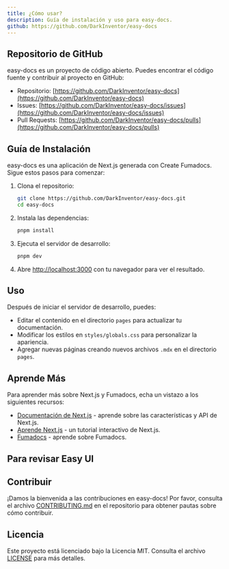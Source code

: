 ```yaml
---
title: ¿Cómo usar?
description: Guía de instalación y uso para easy-docs.
github: https://github.com/DarkInventor/easy-docs
---
```


## Repositorio de GitHub

easy-docs es un proyecto de código abierto. Puedes encontrar el código fuente y contribuir al proyecto en GitHub:

- Repositorio: [https://github.com/DarkInventor/easy-docs](https://github.com/DarkInventor/easy-docs)
- Issues: [https://github.com/DarkInventor/easy-docs/issues](https://github.com/DarkInventor/easy-docs/issues)
- Pull Requests: [https://github.com/DarkInventor/easy-docs/pulls](https://github.com/DarkInventor/easy-docs/pulls)

## Guía de Instalación

easy-docs es una aplicación de Next.js generada con Create Fumadocs. Sigue estos pasos para comenzar:

1. Clona el repositorio:

   ```bash
   git clone https://github.com/DarkInventor/easy-docs.git
   cd easy-docs
   ```

2. Instala las dependencias:

   ```bash
   pnpm install
   ```

3. Ejecuta el servidor de desarrollo:

   ```bash
   pnpm dev
   ```

4. Abre [http://localhost:3000](http://localhost:3000) con tu navegador para ver el resultado.

## Uso

Después de iniciar el servidor de desarrollo, puedes:

- Editar el contenido en el directorio `pages` para actualizar tu documentación.
- Modificar los estilos en `styles/globals.css` para personalizar la apariencia.
- Agregar nuevas páginas creando nuevos archivos `.mdx` en el directorio `pages`.

## Aprende Más

Para aprender más sobre Next.js y Fumadocs, echa un vistazo a los siguientes recursos:

- [Documentación de Next.js](https://nextjs.org/docs) - aprende sobre las características y API de Next.js.
- [Aprende Next.js](https://nextjs.org/learn) - un tutorial interactivo de Next.js.
- [Fumadocs](https://fumadocs.vercel.app) - aprende sobre Fumadocs.

## Para revisar Easy UI

<Cards>
  <Card
    title="Descubre Easy UI - Colección de más de 50 plantillas web"
    href="https://easyui.pro"
  />
</Cards>

## Contribuir

¡Damos la bienvenida a las contribuciones en easy-docs! Por favor, consulta el archivo [CONTRIBUTING.md](https://github.com/DarkInventor/easy-docs/blob/main/CONTRIBUTING.md) en el repositorio para obtener pautas sobre cómo contribuir.

## Licencia

Este proyecto está licenciado bajo la Licencia MIT. Consulta el archivo [LICENSE](https://github.com/DarkInventor/easy-docs/blob/main/LICENSE) para más detalles.
